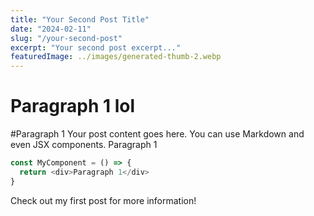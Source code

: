 ```yaml
---
title: "Your Second Post Title"
date: "2024-02-11"
slug: "/your-second-post"
excerpt: "Your second post excerpt..."
featuredImage: ../images/generated-thumb-2.webp
---
```



# Paragraph 1 lol
#Paragraph 1
Your post content goes here. You can use Markdown and even JSX components.
Paragraph 1
```javascript
const MyComponent = () => {
  return <div>Paragraph 1</div>
}
```

Check out my <Link to="/your-first-post">first post</Link> for more information!
